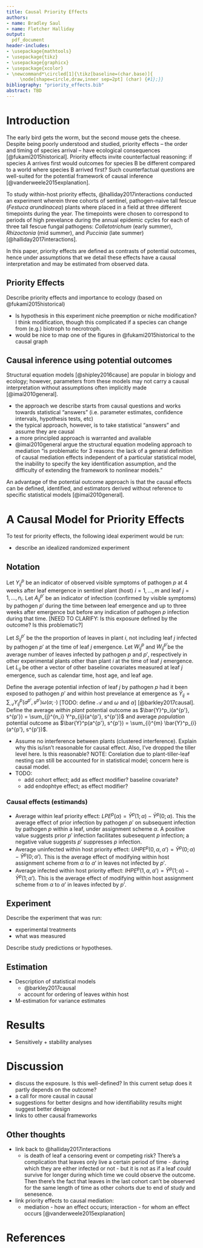 ```yaml
---
title: Causal Priority Effects
authors:
- name: Bradley Saul
- name: Fletcher Halliday
output: 
  pdf_document
header-includes: 
- \usepackage{mathtools}
- \usepackage{tikz}
- \usepackage{graphicx}
- \usepackage{xcolor}
- \newcommand*\circled[1]{\tikz[baseline=(char.base)]{
     \node[shape=circle,draw,inner sep=2pt] (char) {#1};}}
bibliography: "priority_effects.bib"
abstract: TBD
---
```


# Introduction

The early bird gets the worm, but the second mouse gets the cheese. Despite being poorly understood and studied, priority effects -- the order and timing of species arrival -- have ecological consequences [@fukami2015historical]. Priority effects invite counterfactual reasoning: if species A arrives first would outcomes for species B be different compared to a world where species B arrived first? Such counterfactual questions are well-suited for the potential framework of causal inference [@vanderweele2015explanation]. 

To study within-host priority effects, @halliday2017interactions conducted an experiment wherein three cohorts of sentinel, pathogen-naive tall fescue (*Festuca arundinacea*) plants where placed in a field at three different timepoints during the year. The timepoints were chosen to correspond to periods of high prevelance during the annual epidemic cycles for each of three tall fescue fungal pathogens: *Colletotrichum* (early summer), *Rhizoctonia* (mid summer), and *Puccinia* (late summer) [@halliday2017interactions]. 

In this paper, priority effects are defined as contrasts of potential outcomes, hence under assumptions that we detail these effects have a causal interpretation and may be estimated from observed data. 

## Priority Effects

Describe priority effects and importance to ecology (based on @fukami2015historical)

* Is hypothesis in this experiment niche preemption or niche modification? I think modification, though this complicated if a species can change from (e.g.) biotroph to necrotroph.
* would be nice to map one of the figures in @fukami2015historical to the causal graph

## Causal inference using potential outcomes

Structural equation models [@shipley2016cause] are popular in biology and ecology; however, parameters from these models may not carry a causal interpretation without assumptions often implicitly made [@imai2010general]. 

* the approach we describe starts from causal questions and works towards statistical “answers” (i.e. parameter estimates, confidence intervals, hypothesis tests, etc)
* the typical approach, however, is to take statistical “answers” and assume they are causal
* a more principled approach is warranted and available
* @imai2010general argue the structural equation modeling approach to mediation “is problematic for 3 reasons: the lack of a general definition of causal mediation effects independent of a particular statistical model, the inability to specify the key identification assumption, and the difficulty of extending the framework to nonlinear models.”

An advantage of the potential outcome approach is that the causal effects can be defined, identified, and estimators derived without reference to specific statistical models [@imai2010general]. 

# A Causal Model for Priority Effects

To test for priority effects, the following ideal experiment would be run:

* describe an idealized randomized experiment

## Notation

Let $Y^p_{ij}$ be an indicator of observed visible symptoms of pathogen $p$ at 4 weeks after leaf emergence in sentinel plant (host) $i = 1, \dots, m$ and leaf $j = 1, \dots, n_i$. Let $A^{p'}_{ij}$ be an indicator of infection (confirmed by visible symptoms) by pathogen $p'$ during the time between leaf emergence and up to three weeks after emergence but before any indication of pathogen $p$ infection during that time. [NEED TO CLARIFY: Is this exposure defined by the outcome? Is this problematic?]

Let $S^{p'}_{ij}$ be the the proportion of leaves in plant $i$, not including leaf $j$ infected by pathogen $p'$ at the time of leaf $j$ emergence. Let $W^{p}_{ij}$ and $W^{p'}_{ij}$be the average number of leaves infected by pathogen $p$ and $p'$, respectively in other experimental plants other than plant $i$ at the time of leaf $j$ emergence. Let $L_{ij}$ be other a vector of other baseline covariates measured at leaf $j$ emergence, such as calendar time, host age, and leaf age. 

Define the average potential infection of leaf $j$ by pathogen $p$ had it been exposed to pathogen $p'$ and within host prevelance at emergence as $\bar{Y}_{ij} = \sum_{\mathcal{A}} Y^p_{ij}(a^{p'}, s^{p'}) \omega(\alpha; \cdot)$ [TODO: define $\mathcal{A}$ and $\omega$ and $\alpha$] [@barkley2017causal]. Define the average *within plant* potential outcome as $\bar{Y}^p_i(a^{p'}, s^{p'}) = \sum_{j}^{n_i} Y^p_{ij}(a^{p'}, s^{p'})$ and average *population* potential outcome as $\bar{Y}^p(a^{p'}, s^{p'}) = \sum_{i}^{m} \bar{Y}^p_{i}(a^{p'}, s^{p'})$.

* Assume no interference between plants (clustered interference). Explain why this is/isn't reasonable for causal effect. Also, I've dropped the tiller level here. Is this reasonable? NOTE: Corelation due to plant-tiller-leaf nesting can still be accounted for in statistical model; concern here is causal model.
* TODO: 
  * add cohort effect; add as effect modifier? baseline covariate?
  * add endophtye effect; as effect modifier?

### Causal effects (estimands)

* Average within leaf priority effect: $LPE^p(\alpha) = \bar{Y}^p(1; \alpha) - \bar{Y}^p(0; \alpha)$. This the average effect of prior infection by pathogen $p'$ on subsequent infection by pathogen $p$ within a leaf, under assignment scheme $\alpha$. A positive value suggests prior $p'$ infection facilitates subesequent $p$ infection; a negative value suggests $p'$ suppresses $p$ infection.
* Average uninfected within host priority effect: $UHPE^p(0, \alpha, \alpha') = \bar{Y}^p(0; \alpha) - \bar{Y}^p(0; \alpha')$. This is the average effect of modifying within host assignment scheme from $\alpha$ to $\alpha'$ in leaves not infected by $p'$.
* Average infected within host priority effect: $IHPE^p(1, \alpha, \alpha') = \bar{Y}^p(1; \alpha) - \bar{Y}^p(1; \alpha')$. This is the average effect of modifying within host assignment scheme from $\alpha$ to $\alpha'$ in leaves infected by $p'$.

## Experiment

Describe the experiment that was run:

* experimental treatments
* what was measured

Describe study predictions or hypotheses.

## Estimation

* Description of statistical models
  * @barkley2017causal
  * account for ordering of leaves within host
* M-estimation for variance estimates

# Results

* Sensitively + stability analyses

# Discussion

* discuss the exposure. Is this well-defined? In this current setup does it partly depends on the outcome?
* a call for more causal in causal
* suggestions for better designs and how identifiability results might suggest better design
* links to other causal frameworks
    
## Other thoughts

* link back to @halliday2017interactions
  * is death of leaf a censoring event or competing risk? There's a complication that leaves only live a certain period of time - during which they are either infected or not - but it is not as if a leaf *could* survive for longer during which time we could observe the outcome. Then there's the fact that leaves in the last cohort can't be observed for the same length of time as other cohorts due to end of study and senesence. 
* link priority effects to causal mediation:
   * mediation - how an effect occurs; interaction - for whom an effect occurs [@vanderweele2015explanation]
   
# References